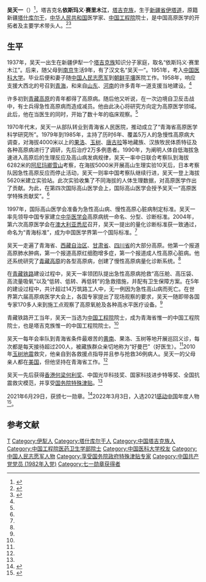 {{Infobox person
| 图像       = 
| 图像说明   = 
| 姓名       = 吴天一
| 本名       = 依斯玛义·赛里木江
| 出生日期   = {{birth date and age|1937|06|25}}
| 出生地     = {{CHN-1928}}[[新疆省_(中華民國)|新疆省]][[伊犁行政区|伊犁行政区]]
| 死亡日期   = <!--卒年在前生年在后{{death date and age|}} 或 {{death year and age| }}  -->
| 死亡地     = 
| 政党       = {{CPC}}
| 政治运动   = 
| 别名       = 
| 种族       = 塔吉克族
| 母校       = [[中国医科大学|中国医科大学]]
| 职业       = 医学家
| 活跃时期   = 
| 组织       = 
| 机构       = 
| 研究领域   = 高原医学
| 知名于     = 
| 知名作品   = 
| 宗教信仰   = 
| 配偶       = <!--{{marriage|姓名|年份}} -->
| 子女       = 
| 父母       = 
| 亲属       = 
| 受影响于   = 
| 影响于     = 
| 获奖       = <!--  {{Awards|award= |year= |title= }} -->
| 网站       = <!-- {{URL| }} -->
}}
'''吴天一'''（{{bd|1937年|6月25日|||catIdx=Wu吴天一}}）<ref>{{Cite web|url=http://ysg.ckcest.cn/cae/ysgDetailsAction.do?method=baseInfo&acInfoId=1610|title=吴天一_基本信息_中国工程院院士馆|accessdate=2018-11-29|work=ysg.ckcest.cn|archive-url=https://web.archive.org/web/20181130030248/http://ysg.ckcest.cn/cae/ysgDetailsAction.do?method=baseInfo&acInfoId=1610|archive-date=2018-11-30|dead-url=yes}}</ref>，塔吉克名'''依斯玛义·赛里木江'''，[[塔吉克族|塔吉克族]]，生于[[新疆省_(中華民國)|新疆省]][[伊塔道|伊塔道]]，原籍新疆[[塔什库尔干塔吉克自治县|塔什库尔干]]，[[中华人民共和国|中华人民共和国]]医学家、[[中国工程院|中国工程院]]院士，是中国高原医学的开拓者及主要学术带头人。<ref name=zgjjw>{{Cite web |url=http://www.ce.cn/xwzx/gnsz/gdxw/201308/31/t20130831_24704786.shtml |title=马背上的“好曼巴”，中国经济网，2013-08-31 |access-date=2015-05-10 |archive-url=https://web.archive.org/web/20150518072530/http://www.ce.cn/xwzx/gnsz/gdxw/201308/31/t20130831_24704786.shtml |archive-date=2015-05-18 |dead-url=yes }}</ref><ref name=zgwmzx>{{Cite web |url=http://www.cncnol.com/index.php?go=article-5121.html |title=最美声音唱响巍峨昆仑 最美人物感动大美青海，中国文明在线，2013-12-30 |access-date=2015-05-10 |archive-url=https://web.archive.org/web/20150518074612/http://www.cncnol.com/index.php?go=article-5121.html |archive-date=2015-05-18 |dead-url=yes }}</ref>

==生平==
1937年，吴天一出生在新疆伊犁一个[[塔吉克族|塔吉克族]]知识分子家庭，取名“依斯玛义·赛里木江”。后来，随父母到[[南京市|南京]]生活9年，有了汉文名“吴天一”。1951年，考入[[中国医科大学|中国医科大学]]。毕业后便和妻子随[[中国人民志愿军|中国人民志愿军]]到[[朝鲜|朝鲜]][[平壤|平壤]]医院工作。1958年，响应支援大西北的号召到[[青海省|青海]]，和来自[[山东省|山东]]、[[河南省|河南]]的许多青年一道支援当地建设。<ref name=zgjjw/>

许多初到[[青藏高原|青藏高原]]的青年都得了高原病。随后他又听说，在一次边境自卫反击战中，有士兵得急性高原病而造成减员。他由此决心将研究方向定为高原医学领域。此后，他在当医生的同时，开始了数十年的临床观察。<ref name=zgjjw/>

1970年代末，吴天一从部队转业到青海省人民医院，推动成立了“青海省高原医学科学研究所”。1979年到1985年，主持了历时6年、覆盖5万人的急慢性高原病大调查，对海拔4000米以上的[[果洛藏族自治州|果洛]]、[[玉树藏族自治州|玉树]]、[[唐古拉山|唐古拉]]等地藏族、汉族牧民体质特征及各种高原病进行了调研，先后治疗2万多例患者。1990年，为阐明人体自低海拔急速进入高原后的生理反应及高山病发病规律，吴天一率中日联合考察队到海拔6282米的[[阿尼玛卿雪山|阿尼玛卿雪山]]考察，在海拔5000米开展高山生理实验10天后，日本考察队因急性高原反应而停止活动，吴天一则率中国考察队继续行进，吴天一登上海拔5620米建立实验站。此次实验收集了不同海拔的人体生理数据，对高原医学作出了贡献。为此，在第四次国际高山医学会上，国际高山医学会授予吴天一“高原医学特殊贡献奖”。<ref name=zgjjw/>

1997年，国际高山医学会准备为急性高山病、慢性高原心脏病制定标准。吴天一率先领导中国专家建立[[中华医学会|中华医学会]]高原病统一命名、分型、诊断标准。2004年，第六次高原医学会在[[澳大利亚|澳大利亚]][[悉尼|悉尼]]召开，吴天一提出的量化诊断标准获一致通过，命名为“青海标准”，成为中国医学界第一个国际标准。<ref name=zgjjw/>

吴天一走遍了青海省、[[西藏自治区|西藏自治区]]、[[甘肃省|甘肃省]]、[[四川省|四川省]]的大部分高原。他第一个报道高原肺水肿病，第一个报道高原红细胞增多症，第一个报道成人性高原心脏病。他还系统研究了[[青藏高原|青藏高原]]的各型高原病，创建了慢性高原病量化诊断系统。<ref name=zgjjw/>

在[[青藏铁路|青藏铁路]]建设过程中，吴天一率领团队提出急性高原病抢救“高压舱、高压袋、高流量吸氧”以及“低转、低转、再低转”的急救措施，并配有卫生保障方案。在5年的建设过程中，共计超过14万筑路工人中，无一例因为急性高山病而死亡。在世界第六届高原病医学大会上，各国专家提出了现场观察的要求，吴天一随即带各国专家170多人来到施工点观察了高原氧舱及各种高水平医疗设备。<ref name=zgjjw/>

青藏铁路开工当年，吴天一当选为[[中国工程院|中国工程院]]院士，成为青海省惟一的中国工程院院士，也是塔吉克族惟一的中国工程院院士。<ref name=zgjjw/>

吴天一每年会率队到青海省条件最艰苦的[[黄南藏族自治州|黄南]]、果洛、玉树等地开展巡回义诊，每次都是每天接待超过200人，被藏族群众亲切地称为“好曼巴”（好医生）。<ref name=zgjjw/>2010年[[玉树地震|玉树地震]]救灾，他亲自到各救援点指导并且参与抢救36例病人。吴天一的父母亲人都在[[美国|美国]]，但他坚持在青海省工作。<ref name=zgwmzx/>

吴天一先后获得[[香港|香港]][[何梁何利奖|何梁何利奖]]、中国光华科技奖、国家科技进步特等奖、全国抗震救灾模范，并享受[[国务院特殊津贴|国务院特殊津贴]]。<ref name=zgwmzx/>

2021年6月29日，获颁七一勋章。<ref>{{cite web |title=【“七一勋章”获得者 吴天一】医者仁心照昆仑 守望生命为高原 |url=https://news.cctv.com/2021/06/29/ARTIHRBojnMz2hFRY2X2h8KZ210629.shtml |website=中央广播电视总台  央视网 |accessdate=2022-01-04 |date=2021-06-29 |archive-date=2022-01-04 |archive-url=https://web.archive.org/web/20220104141153/https://news.cctv.com/2021/06/29/ARTIHRBojnMz2hFRY2X2h8KZ210629.shtml |dead-url=no }}</ref>2022年3月3日，入选2021[[感动中国|感动中国]]年度人物<ref>{{cite news |title=2021感动中国年度人物名单公布：彭士禄、苏炳添等在列 |url=https://news.dayoo.com/society/202203/03/140000_54209120.htm |accessdate=2022-03-03 |work=@人民日报 |date=2022-03-03 |archive-date=2022-03-03 |archive-url=https://web.archive.org/web/20220303132416/https://news.dayoo.com/society/202203/03/140000_54209120.htm |dead-url=no }}</ref>。

==参考文献==
{{reflist}}
{{七一勋章获得者}}
{{感动中国}}
{{中国工程院医药卫生学部院士}}

{{Authority control}}
{{DEFAULTSORT:Wu吴}}
[[Category:吴姓|T]]
[[Category:伊犁人|Category:伊犁人]]
[[Category:塔什库尔干人|Category:塔什库尔干人]]
[[Category:中国塔吉克族人|Category:中国塔吉克族人]]
[[Category:中国工程院医药卫生学部院士|Category:中国工程院医药卫生学部院士]]
[[Category:中国医科大学校友|Category:中国医科大学校友]]
[[Category:中国人民志愿军人物|Category:中国人民志愿军人物]]
[[Category:享受国务院政府特殊津贴专家|Category:享受国务院政府特殊津贴专家]]
[[Category:中国共产党党员_(1982年入党)|Category:中国共产党党员 (1982年入党)]]
[[Category:七一勋章获得者|Category:七一勋章获得者]]